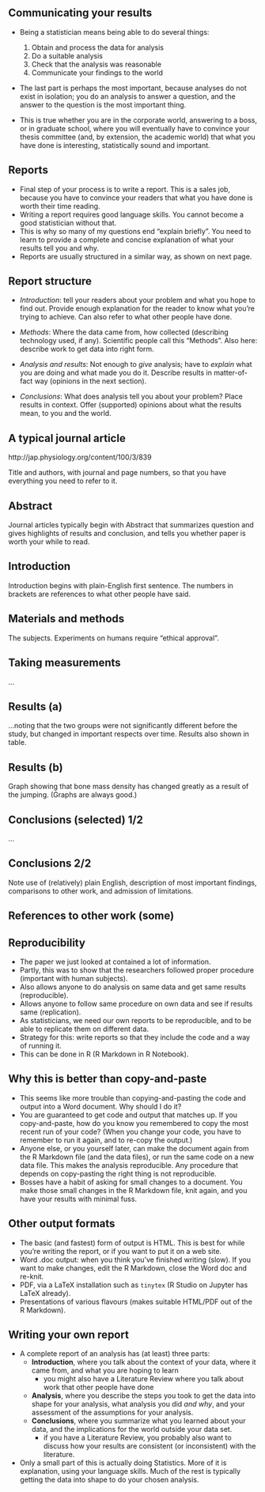 ## Communicating your results

- Being a statistician means being able to do several things:

    1. Obtain and process the data for analysis
    2. Do a suitable analysis
    3. Check that the analysis was reasonable
    4. Communicate your findings to the world

- The last part is perhaps the most important, because analyses do not exist
in isolation; you do an analysis to answer a question, and the answer to
the question is the most important thing.

- This is true whether you are in the corporate world, answering to a boss,
or in graduate school, where you will eventually have to convince your
thesis committee (and, by extension, the academic world) that what you
have done is interesting, statistically sound and important.

## Reports
- Final step of your process is to write a report. This is a sales job,
because you have to convince your readers that what you have done
is worth their time reading.
- Writing a report requires good language skills. You cannot become a
good statistician without that.
- This is why so many of my questions end “explain briefly”. You need
to learn to provide a complete and concise explanation of what your
results tell you and why.
- Reports are usually structured in a similar way, as shown on next page.

## Report structure

- *Introduction*: tell your readers about your problem and what you hope to
find out. Provide enough explanation for the
reader to know what you’re trying to achieve. Can
also refer to what other people have done.

- *Methods*: Where the data came from, how collected
(describing technology used, if any). Scientific
people call this “Methods”. Also here: describe work to get data into right form.

- *Analysis and results*: Not enough to *give* analysis; have to
*explain* what you are doing and what made you do it. Describe
results in matter-of-fact way (opinions in the next section).

- *Conclusions*: What does analysis tell you about your problem? Place
results in context. Offer (supported) opinions about
what the results mean, to you and the world.

## A typical journal article

http://jap.physiology.org/content/100/3/839

\includegraphics[width=\textwidth]{titlebar}  

Title and authors, with journal and page numbers, so that you have
everything you need to refer to it.

## Abstract
Journal articles typically begin with Abstract that summarizes question
and gives highlights of results and conclusion, and tells you whether paper is worth your while to read. 

\includegraphics[width=0.7\textwidth]{abstract}  


## Introduction

\includegraphics[width=\textwidth]{intro}

Introduction begins with plain-English first sentence. The numbers in
brackets are references to what other people have said.

## Materials and methods

\includegraphics[width=0.75\textwidth]{matmeth} 

The subjects. Experiments on humans require “ethical approval”. 

## Taking measurements

\includegraphics[width=0.9\textwidth]{measurements}

...

\includegraphics[width=0.9\textwidth]{measurementb}  

## Results (a)

  \includegraphics[width=\textwidth]{resultsa}  

...noting that the two groups were not significantly different before the
study, but changed in important respects over time.
Results also shown in table.

## Results (b)

 \includegraphics[width=0.7\textwidth]{resultsb}  

Graph showing that bone mass density has changed greatly as a result of
the jumping. (Graphs are always good.)

## Conclusions (selected) 1/2 

 \includegraphics[width=0.9\textwidth]{conc1}  
 
...

\includegraphics[width=0.9\textwidth]{conc2} 

## Conclusions 2/2

 \includegraphics[width=0.9\textwidth]{conc3}  
 
Note use of (relatively) plain English, description of most important
findings, comparisons to other work, and admission of limitations.

## References to other work (some)

 \includegraphics[width=0.9\textwidth]{refs}  
 
## Reproducibility
- The paper we just looked at contained a lot of information.
- Partly, this was to show that the researchers followed proper
procedure (important with human subjects).
- Also allows anyone to do analysis on same data and get same results
(reproducible).
- Allows anyone to follow same procedure on own data and see if
results same (replication).
- As statisticians, we need our own reports to be reproducible, and to
be able to replicate them on different data.
- Strategy for this: write reports so that they include the code and a
way of running it.
- This can be done in R (R Markdown in R Notebook).

## Why this is better than copy-and-paste

- This seems like more trouble than copying-and-pasting the code and
output into a Word document. Why should I do it?
- You are guaranteed to get code and output that matches up. If you
copy-and-paste, how do you know you remembered to copy the most
recent run of your code? (When you change your code, you have to
remember to run it again, and to re-copy the output.)
- Anyone else, or you yourself later, can make the document again from
the R Markdown file (and the data files), or run the same code on a
new data file. This makes the analysis reproducible. Any procedure
that depends on copy-pasting the right thing is not reproducible.
- Bosses have a habit of asking for small changes to a document. You
make those small changes in the R Markdown file, knit again, and you
have your results with minimal fuss.

## Other output formats
- The basic (and fastest) form of output is HTML. This is best for
while you’re writing the report, or if you want to put it on a web site.
- Word .doc output: when you think you’ve finished writing (slow). If
you want to make changes, edit the R Markdown, close the Word doc
and re-knit.
- PDF, via a LaTeX installation such as `tinytex` (R Studio on Jupyter has LaTeX already).
- Presentations of various flavours (makes suitable HTML/PDF out of the R
Markdown).

## Writing your own report

- A complete report of an analysis has (at least) three parts:
  - **Introduction**, where you talk about the context of your data, where it came from, and what you are hoping to learn
    - you might also have a Literature Review where you talk about work that other people have done
  - **Analysis**, where you describe the steps you took to get the data into shape for your analysis, what analysis you did *and why*, and your assessment of the assumptions for your analysis.
  - **Conclusions**, where you summarize what you learned about your data, and the implications for the world outside your data set.
    - if you have a Literature Review, you probably also want to discuss how your results are consistent (or inconsistent) with the literature.
  
- Only a small part of this is actually doing Statistics. More of it is explanation, using your language skills. Much of the rest is typically getting the data into shape to do your chosen analysis.  


